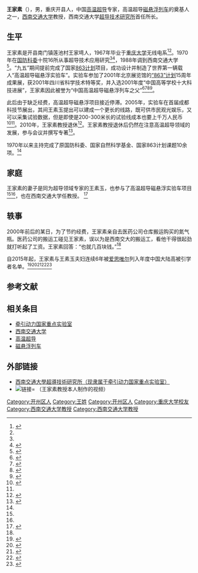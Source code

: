 {{Infobox person
| 姓名 = 王家素
| 图像 = 
| 图像说明 = 
| 出生日期 = {{birth year and age|1944|5}}
| 出生地 = [[重庆|重庆]][[开县|开县]]
| 死亡日期 = 
| 死亡地 = 
| 国籍 = {{PRC}}
| 别名 = 
| 职业 = 科学家，教师
| 籍贯 = 
| 母校 = [[重庆大学|重庆大学]]
| 知名于 = 中国高温超导磁悬浮列车之父
}}
'''王家素'''（{{bd|1944年|5月|||catIdx=W王}}），男，重庆开县人，中国[[高溫超導|高温超导]]专家，高温超导[[磁悬浮列车|磁悬浮列车]]的奠基人之一，[[西南交通大学|西南交通大学]]教授，西南交通大学[[牵引动力国家重点实验室#机构设置|超导技术研究所]]首任所长。

== 生平 ==
王家素是开县南门镇莲池村王家塆人，1967年毕业于[[重庆大学|重庆大学]]无线电系<ref>{{Cite news |url=http://guoqing.china.com.cn/2019-03/06/content_74538637.html |title=开州籍科技界大咖王家素入选2018中国高被引学者 |date=2019-03-06 |work=中国网 |accessdate=2021-01-25 |archive-date=2021-01-20 |archive-url=https://web.archive.org/web/20210120105317/http://guoqing.china.com.cn/2019-03/06/content_74538637.html |dead-url=no }}</ref><ref name=":0" />。1970年在[[中国人民解放军国防科学技术委员会|国防科委]]十院16所从事超导技术应用研究<ref name=":0" /><ref>{{Cite news |url=https://klam.swjtu.edu.cn/info/1023/1153.htm |title=3月28日学术研讨会 高温超导磁体和磁悬浮及真空管道运输专题研讨会 |date=2017-03-25 |work=西南交通大学 |accessdate=2021-01-25 |archive-date=2021-01-31 |archive-url=https://web.archive.org/web/20210131025133/https://klam.swjtu.edu.cn/info/1023/1153.htm |dead-url=no }}</ref>，1988年调到西南交通大学<ref name=":0">{{Cite web|title=王家素-学者主页-中国科技论文在线|url=http://www.paper.edu.cn/scholar/person/OUT2MNwIOTD0YxeQh|accessdate=2021-01-16|author=|date=|format=|work=www.paper.edu.cn|publisher=|language=|archiveurl=https://web.archive.org/web/20210116093347/http://www.paper.edu.cn/scholar/person/OUT2MNwIOTD0YxeQh|archivedate=2021-01-16|dead-url=no}}</ref>。“九五”期间提前完成了国家[[863计划|863计划]]项目，成功设计并制造了世界第一辆载人“高温超导磁悬浮实验车”。实验车参加了2001年北京展览馆的[[“863”计划|“863”计划]]15周年成果展，获2001年四川省科学技术特等奖，并入选2001年度“中国高等学校十大科技进展”，王家素因此被誉为“中国高温超导磁悬浮列车之父”<ref name="国际人才交流1">{{Cite journal|title="世纪号",我以你为荣——记超导专家王家素,王素玉夫妇|author=申明河|url=|journal=国际人才交流|issue=11|doi=|others=|year=2013|volume=|page=39-41|pmid=}}</ref><ref name="瞭望新闻周刊2001">{{Cite journal|title=一对科学家夫妇和他们研制的高温超导磁悬浮实验车|author=熊艳；朱正安|url=http://www.cnki.com.cn/Article/CJFDTotal-LWZZ200124026.htm|journal=瞭望新闻周刊|issue=24|doi=|others=|year=2001|volume=|page=|pmid=|access-date=2021-01-16|archive-date=2021-01-20|archive-url=https://web.archive.org/web/20210120110108/http://www.cnki.com.cn/Article/CJFDTotal-LWZZ200124026.htm|dead-url=no}}</ref><ref>{{Cite web|title=2001年中国高等学校十大科技进展评出-中国教育|url=http://www.edu.cn/zhong_guo_jiao_yu/gao_deng/gao_jiao_news/200603/t20060323_24323.shtml|accessdate=2021-01-16|author=刘继安|date=2002-02-07|format=|work=www.edu.cn|publisher=|language=|archive-date=2021-01-22|archive-url=https://web.archive.org/web/20210122003758/http://www.edu.cn/zhong_guo_jiao_yu/gao_deng/gao_jiao_news/200603/t20060323_24323.shtml|dead-url=no}}</ref><ref>{{Cite web|title=[图文]西南交通大学王家素教授来我校作学术报告|url=http://xcb.xhu.edu.cn/b7/46/c1151a46918/page.htm|accessdate=2021-01-16|work=xcb.xhu.edu.cn|archive-date=2021-01-22|archive-url=https://web.archive.org/web/20210122044007/http://xcb.xhu.edu.cn/b7/46/c1151a46918/page.htm|dead-url=no}}</ref>。

此后由于缺乏经费，高温超导磁悬浮项目接近停滞。2005年，实验车在首届成都科技节展出，其间王素玉提出可以建成一个更长的线路，既可供市民观光娱乐，又可以采集试验数据，但是即使是200-300米长的试验线成本也要上千万人民币<ref>{{Cite web|title=首辆高温超导磁悬浮车 开进红星路步行街(组图)-搜狐新闻中心|url=http://news.sohu.com/20050509/n225475210.shtml|accessdate=2021-01-16|author=|date=2005-05-09|format=|work=news.sohu.com|publisher=天府早报|language=|archive-date=2021-01-22|archive-url=https://web.archive.org/web/20210122005557/http://news.sohu.com/20050509/n225475210.shtml|dead-url=no}}</ref><ref name=":1" />。2010年，王家素教授退休<ref name=":1">{{Cite web|title=关注高温超导高速磁浮列车丨背后故事：20年潜心造一辆车_腾讯新闻|url=https://new.qq.com/omn/20210113/20210113A05LI800.html|accessdate=2021-01-16|author=张彧希|date=2021-01-13|format=|work=new.qq.com|publisher=川观新闻SCOL-四川在线|language=}}</ref>。王家素教授退休后仍然在注意高温超导领域的发展，参与会议并撰写专著<ref>{{Cite web|title=High temperature superconducting magnetic levitation （高温超导磁浮）|url=http://find.nlc.cn/search/showDocDetails?docId=-1148001399722053120&dataSource=ucs01&query=高温超导磁浮|accessdate=|author=|date=|format=|publisher=[[中国国家图书馆|中国国家图书馆]]|language=|archive-date=2021-01-22|archive-url=https://web.archive.org/web/20210122035510/http://find.nlc.cn/search/showDocDetails?docId=-1148001399722053120&dataSource=ucs01&query=%E9%AB%98%E6%B8%A9%E8%B6%85%E5%AF%BC%E7%A3%81%E6%B5%AE|dead-url=no}}</ref>。

1970年以来主持完成了原国防科委、国家自然科学基金、国家863计划课题10余项。<ref name=":0" />

== 家庭 ==
{{External media
|image1=[http://thepaper-prod-oldimagefromnfs.oss-cn-shanghai.aliyuncs.com/image/20/336/29.jpg 王家素 王素玉夫妇近照(2019-05)] {{Wayback|date=20210116141026|url=http://thepaper-prod-oldimagefromnfs.oss-cn-shanghai.aliyuncs.com/image/20/336/29.jpg|title=图片存档}}
}}
王家素的妻子是同为超导领域专家的王素玉，也参与了高温超导磁悬浮实验车项目<ref name="国际人才交流1" /><ref name="瞭望新闻周刊2001" />，也在西南交通大学任教授。
<ref>{{Cite news |url=https://news.sina.com.cn/c/2021-01-15/doc-ikftssan6581462.shtml |title=四十年磨一剑，二十年一辆车 |date=2021-01-15 |work=西南交通大学 |via=新浪 |accessdate=2021-01-26 |archive-date=2021-02-02 |archive-url=https://web.archive.org/web/20210202050011/https://news.sina.com.cn/c/2021-01-15/doc-ikftssan6581462.shtml |dead-url=no }}</ref>

== 轶事 ==
2000年前后的某日，为了节约经费，王家素亲自去医药公司仓库搬运购买的氮气瓶。医药公司的搬运工碰见王家素，误以为是西南交大的搬运工，看他干得很起劲就打听起了工资。王家素回答：“也就几百块钱。”<ref name="瞭望新闻周刊2001" />

自2015年起，王家素与王素玉夫妇连续6年被[[爱思唯尔|爱思唯尔]]列入年度中国大陆高被引学者名单。<ref>{{Cite web|title=开州籍科技界大咖王家素入选2018中国高被引学者|url=http://guoqing.china.com.cn/2019-03/06/content_74538637.html|accessdate=2021-01-16|work=guoqing.china.com.cn|archive-date=2021-01-20|archive-url=https://web.archive.org/web/20210120105317/http://guoqing.china.com.cn/2019-03/06/content_74538637.html|dead-url=no}}</ref><ref>{{Cite web|title=2014年中国高被引学者榜单发布—新闻—科学网|url=http://news.sciencenet.cn/htmlnews/2015/2/313272.shtm|accessdate=2021-01-16|author=|date=2015-02-09|format=|work=news.sciencenet.cn|publisher=|language=|archive-date=2021-01-21|archive-url=https://web.archive.org/web/20210121235910/http://news.sciencenet.cn/htmlnews/2015/2/313272.shtm|dead-url=no}}</ref><ref>{{Cite web|title=Electrical and Electronic Engineering 2018|url=https://www.elsevier.com/zh-cn/solutions/scopus/most-cited/electrical-and-electronic-engineering-2018|accessdate=2021-01-16|work=www.elsevier.com|archive-date=2021-01-22|archive-url=https://web.archive.org/web/20210122034551/https://www.elsevier.com/zh-cn/solutions/scopus/most-cited/electrical-and-electronic-engineering-2018|dead-url=no}}</ref><ref>{{Cite web|title=Electrical and Electronic Engineering 2019|url=https://www.elsevier.com/zh-cn/solutions/scopus/most-cited/electrical-and-electronic-engineering-2019|accessdate=2021-01-16|last=Elsevier|work=Elsevier.com|language=zh|archive-date=2021-01-22|archive-url=https://web.archive.org/web/20210122012916/https://www.elsevier.com/zh-cn/solutions/scopus/most-cited/electrical-and-electronic-engineering-2019|dead-url=no}}</ref><ref>{{Cite web|title=Scopus preview - Wang, Jiasu - 作者详情 - Scopus|url=https://www.scopus.com/authid/detail.uri?authorId=7701338399|accessdate=2021-01-16|author=|date=|format=|work=www.scopus.com|publisher=|language=en|archive-date=2021-01-20|archive-url=https://web.archive.org/web/20210120105854/https://www.scopus.com/authid/detail.uri?authorId=7701338399|dead-url=no}}</ref>

== 参考文献 ==
{{reflist|2}}

== 相关条目 ==

* [[牵引动力国家重点实验室|牵引动力国家重点实验室]]
* [[西南交通大学|西南交通大学]]
* [[高温超导|高温超导]]
* [[磁悬浮列车|磁悬浮列车]]

== 外部链接 ==

* [http://www.asclab.cn/ 西南交通大學超導技術研究所（现隶属于牵引动力国家重点实验室）]{{Wayback|url=http://www.asclab.cn/ |date=20200602212136 }} {{Zh icon}}{{En icon}}
*[[File:Nuvola_apps_kaboodle.svg|链接=]] {{Cite web|title=2021-“交大超导”新年贺卡|url=https://v.youku.com/v_show/id_XNTAzNDk5Nzg2NA==.html|accessdate=|author=家书王|date=2020-12-30|format=|publisher=[[优酷视频|优酷视频]]|language=zh|archive-date=2021-01-22|archive-url=https://web.archive.org/web/20210122195239/https://v.youku.com/v_show/id_XNTAzNDk5Nzg2NA==.html|dead-url=no}}（王家素教授本人制作的视频）

{{Authority control}}
[[Category:开州区人|Category:开州区人]]

[[Category:王姓|Category:王姓]]
[[Category:开州区人|Category:开州区人]]
[[Category:重庆大学校友|Category:重庆大学校友]]
[[Category:西南交通大学教授|Category:西南交通大学教授]]
[[Category:西南交通大学教授|Category:西南交通大学教授]]